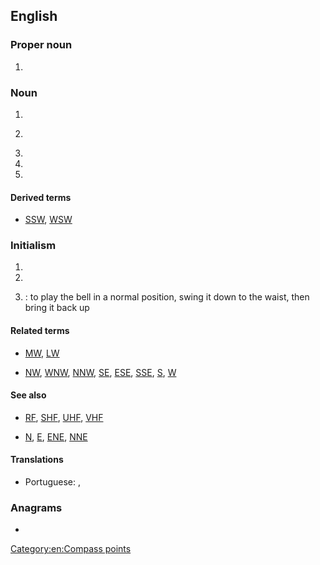 {{also|sw|Sw|Sw.|św.|šw}}
==English==

===Proper noun===
{{en-proper noun}}

# {{initialism of|lang=en|Star Wars}}

===Noun===
{{en-noun|~}}

# {{init of|lang=en|search warrant}}
# {{lb|en|electronics}} {{init of|lang=en|short wave}}
# {{abbr of|lang=en|software}}
# {{init of|lang=en|sex work}}
# {{init of|lang=en|street workout}}

====Derived terms====
* {{sense|southwest}} [[SSW]], [[WSW]]

===Initialism===
{{rfc-header|Initialism}}
{{head|en|initialism}}

# {{init of|lang=en|southwest}}
# {{init of|lang=en|southwestern}}
# {{lb|en|handbells}} {{abbreviation of|swing|lang=en|nodot=yes}}: to play the bell in a normal position, swing it down to the waist, then bring it back up

====Related terms====
* {{sense|short wave}} [[MW]], [[LW]]
* {{sense|southwest}} [[NW]], [[WNW]], [[NNW]], [[SE]], [[ESE]], [[SSE]], [[S]], [[W]]

====See also====
* {{sense|electronics}} [[RF]], [[SHF]], [[UHF]], [[VHF]]
* {{sense|direction}} [[N]], [[E]], [[ENE]], [[NNE]]

====Translations====
{{trans-top|compass point}}
* Portuguese: {{t+|pt|SO}}, {{t|pt|SW}}
{{trans-mid}}
{{trans-bottom}}

===Anagrams===
* {{anagrams|en|a=sw|W's|WS|Ws|w's|ws}}

[[Category:en:Compass points]]